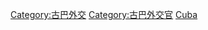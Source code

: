 {{Commonscat|Ambassadors of Cuba}}

[[Category:古巴外交|Category:古巴外交]]
[[Category:古巴外交官|Category:古巴外交官]]
[[Category:各國駐外大使|Cuba]]
